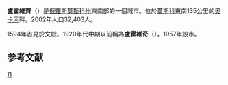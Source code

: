 {{Infobox Russian town}}
'''盧霍維齊'''（{{lang-ru|Лухови́цы}}）是[[俄羅斯|俄羅斯]][[莫斯科州|莫斯科州]]東南部的一個城市。位於[[莫斯科|莫斯科]]東南135公里的[[奧卡河|奧卡河]]畔。2002年人口32,403人。

1594年首見於文獻。1920年代中期以前稱為'''盧霍維奇'''（{{lang|ru|Луховичи}}）。1957年設市。

==参考文献==
{{reflist}}

{{Cities and towns in Moscow Oblast}}

[[Category:莫斯科州城市|Л]]